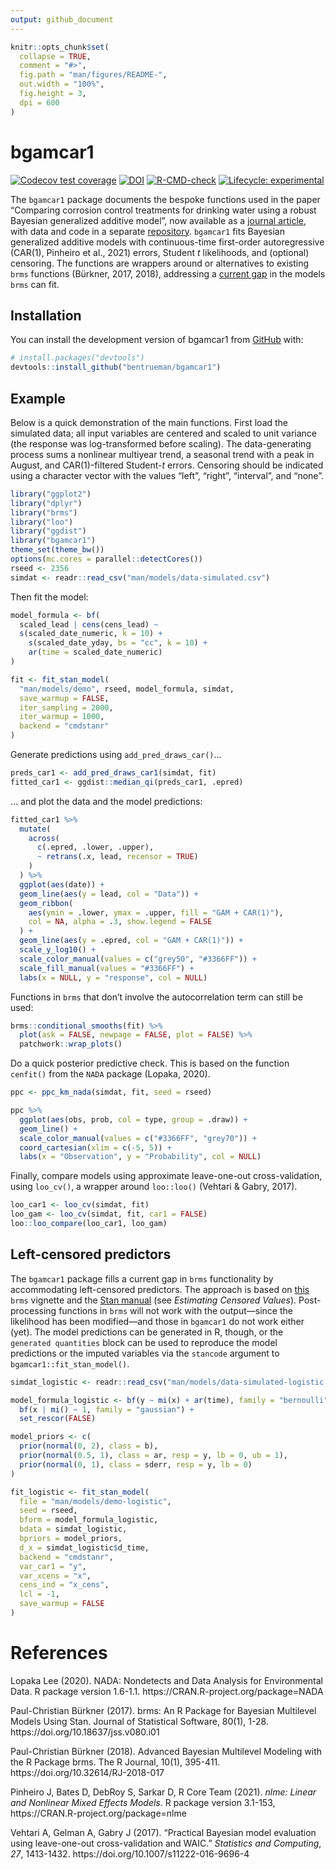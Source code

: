 ```yaml
---
output: github_document
---
```


<!-- README.md is generated from README.Rmd. Please edit that file -->

```r
knitr::opts_chunk$set(
  collapse = TRUE,
  comment = "#>",
  fig.path = "man/figures/README-",
  out.width = "100%",
  fig.height = 3,
  dpi = 600
)
```

# bgamcar1

<!-- badges: start -->
[![Codecov test coverage](https://codecov.io/gh/bentrueman/bgamcar1/branch/master/graph/badge.svg)](https://app.codecov.io/gh/bentrueman/bgamcar1?branch=master)
[![DOI](https://zenodo.org/badge/479471503.svg)](https://zenodo.org/badge/latestdoi/479471503)
[![R-CMD-check](https://github.com/bentrueman/bgamcar1/actions/workflows/R-CMD-check.yaml/badge.svg)](https://github.com/bentrueman/bgamcar1/actions/workflows/R-CMD-check.yaml)
[![Lifecycle: experimental](https://img.shields.io/badge/lifecycle-experimental-orange.svg)](https://lifecycle.r-lib.org/articles/stages.html#experimental)
<!-- badges: end -->

The `bgamcar1` package documents the bespoke functions used in the paper “Comparing corrosion control treatments for drinking water using a robust Bayesian generalized additive model”, now available as a [journal article](https://doi.org/10.1021/acsestengg.2c00194), with data and code in a separate [repository](https://github.com/bentrueman/compare-cct). `bgamcar1` fits Bayesian generalized additive models with continuous-time first-order autoregressive (CAR(1), Pinheiro et al., 2021) errors, Student *t* likelihoods, and (optional) censoring. The functions are wrappers around or alternatives to existing `brms` functions (Bürkner, 2017, 2018), addressing a [current gap](https://github.com/paul-buerkner/brms/issues/741) in the models `brms` can fit.

## Installation

You can install the development version of bgamcar1 from [GitHub](https://github.com/) with:

``` r
# install.packages("devtools")
devtools::install_github("bentrueman/bgamcar1")
```

## Example

Below is a quick demonstration of the main functions. First load the simulated data; all input variables are centered and scaled to unit variance (the response was log-transformed before scaling). The data-generating process sums a nonlinear multiyear trend, a seasonal trend with a peak in August, and CAR(1)-filtered Student-*t* errors. Censoring should be indicated using a character vector with the values "left", "right", "interval", and "none".

```r
library("ggplot2")
library("dplyr")
library("brms")
library("loo")
library("ggdist")
library("bgamcar1")
theme_set(theme_bw())
options(mc.cores = parallel::detectCores())
rseed <- 2356
simdat <- readr::read_csv("man/models/data-simulated.csv")
```

Then fit the model:

```r

model_formula <- bf(
  scaled_lead | cens(cens_lead) ~
  s(scaled_date_numeric, k = 10) +
    s(scaled_date_yday, bs = "cc", k = 10) +
    ar(time = scaled_date_numeric)
)

fit <- fit_stan_model(
  "man/models/demo", rseed, model_formula, simdat,
  save_warmup = FALSE, 
  iter_sampling = 2000,
  iter_warmup = 1000,
  backend = "cmdstanr"
)
```

Generate predictions using `add_pred_draws_car()`... 

```r
preds_car1 <- add_pred_draws_car1(simdat, fit)
fitted_car1 <- ggdist::median_qi(preds_car1, .epred)
```

... and plot the data and the model predictions:

```r
fitted_car1 %>%
  mutate(
    across(
      c(.epred, .lower, .upper),
      ~ retrans(.x, lead, recensor = TRUE)
    )
  ) %>%
  ggplot(aes(date)) +
  geom_line(aes(y = lead, col = "Data")) +
  geom_ribbon(
    aes(ymin = .lower, ymax = .upper, fill = "GAM + CAR(1)"),
    col = NA, alpha = .3, show.legend = FALSE
  ) +
  geom_line(aes(y = .epred, col = "GAM + CAR(1)")) +
  scale_y_log10() +
  scale_color_manual(values = c("grey50", "#3366FF")) +
  scale_fill_manual(values = "#3366FF") +
  labs(x = NULL, y = "response", col = NULL)
```

Functions in `brms` that don't involve the autocorrelation term can still be used:

```r
brms::conditional_smooths(fit) %>%
  plot(ask = FALSE, newpage = FALSE, plot = FALSE) %>%
  patchwork::wrap_plots()
```

Do a quick posterior predictive check. This is based on the function `cenfit()` from the `NADA` package (Lopaka, 2020).

```r
ppc <- ppc_km_nada(simdat, fit, seed = rseed)

ppc %>%
  ggplot(aes(obs, prob, col = type, group = .draw)) +
  geom_line() +
  scale_color_manual(values = c("#3366FF", "grey70")) +
  coord_cartesian(xlim = c(-5, 5)) +
  labs(x = "Observation", y = "Probability", col = NULL)
```

Finally, compare models using approximate leave-one-out cross-validation, using `loo_cv()`, a wrapper around `loo::loo()` (Vehtari & Gabry, 2017).

```r
loo_car1 <- loo_cv(simdat, fit)
loo_gam <- loo_cv(simdat, fit, car1 = FALSE)
loo::loo_compare(loo_car1, loo_gam)
```

## Left-censored predictors 

The `bgamcar1` package fills a current gap in `brms` functionality by accommodating left-censored predictors. The approach is based on [this](https://cran.r-project.org/web/packages/brms/vignettes/brms_missings.html) `brms` vignette and the [Stan manual](https://mc-stan.org/docs/2_18/stan-users-guide/censored-data.html) (see *Estimating Censored Values*). Post-processing functions in `brms` will not work with the output---since the likelihood has been modified---and those in `bgamcar1` do not work either (yet). The model predictions can be generated in R, though, or the `generated quantities` block can be used to reproduce the model predictions or the imputed variables via the `stancode` argument to `bgamcar1::fit_stan_model()`.

```r

simdat_logistic <- readr::read_csv("man/models/data-simulated-logistic.csv")

model_formula_logistic <- bf(y ~ mi(x) + ar(time), family = "bernoulli") + 
  bf(x | mi() ~ 1, family = "gaussian") + 
  set_rescor(FALSE)

model_priors <- c(
  prior(normal(0, 2), class = b),
  prior(normal(0.5, 1), class = ar, resp = y, lb = 0, ub = 1),
  prior(normal(0, 1), class = sderr, resp = y, lb = 0)
)

fit_logistic <- fit_stan_model(
  file = "man/models/demo-logistic",
  seed = rseed,
  bform = model_formula_logistic,
  bdata = simdat_logistic, 
  bpriors = model_priors,
  d_x = simdat_logistic$d_time,
  backend = "cmdstanr",
  var_car1 = "y",
  var_xcens = "x",
  cens_ind = "x_cens",
  lcl = -1,
  save_warmup = FALSE
)

```

# References  

Lopaka Lee (2020). NADA: Nondetects and Data Analysis for
  Environmental Data. R package version 1.6-1.1.
  https://CRAN.R-project.org/package=NADA

Paul-Christian Bürkner (2017). brms: An R Package for Bayesian
  Multilevel Models Using Stan. Journal of Statistical Software, 80(1),
  1-28. https://doi.org/10.18637/jss.v080.i01

Paul-Christian Bürkner (2018). Advanced Bayesian Multilevel Modeling
  with the R Package brms. The R Journal, 10(1), 395-411.                       https://doi.org/10.32614/RJ-2018-017
  
Pinheiro J, Bates D, DebRoy S, Sarkar D, R Core Team (2021). _nlme:
  Linear and Nonlinear Mixed Effects Models_. R package version 3.1-153,        https://CRAN.R-project.org/package=nlme
  
Vehtari A, Gelman A, Gabry J (2017). “Practical Bayesian model 
  evaluation using leave-one-out cross-validation and WAIC.” _Statistics 
  and Computing_, *27*, 1413-1432. https://doi.org/10.1007/s11222-016-9696-4
  
